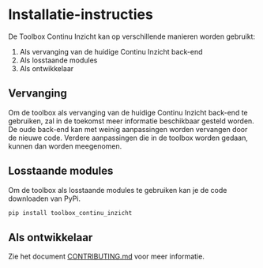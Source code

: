 # Installatie-instructies

De Toolbox Continu Inzicht kan op verschillende manieren worden gebruikt:

1. Als vervanging van de huidige Continu Inzicht back-end
1. Als losstaande modules
1. Als ontwikkelaar

## Vervanging

Om de toolbox als vervanging van de huidige Continu Inzicht back-end te gebruiken, zal in de toekomst meer informatie beschikbaar gesteld worden.
De oude back-end kan met weinig aanpassingen worden vervangen door de nieuwe code. Verdere aanpassingen die in de toolbox worden gedaan, kunnen dan worden meegenomen.

## Losstaande modules

Om de toolbox als losstaande modules te gebruiken kan je de code downloaden van PyPi.

```python
pip install toolbox_continu_inzicht
```

## Als ontwikkelaar

Zie het document [CONTRIBUTING.md](https://github.com/continu-inzicht/toolbox-continu-inzicht) voor meer informatie.
